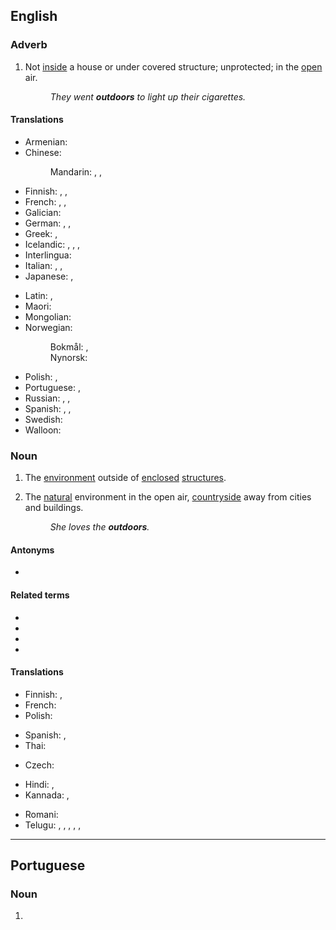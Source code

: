 ==English==

===Adverb===
{{en-adv|-}}

# Not [[inside]] a house or under covered structure; unprotected; in the [[open]] air.
#: ''They went '''outdoors''' to light up their cigarettes.''

====Translations====
{{trans-top|in the open air}}
* Armenian: {{t+|hy|դուրս}}
* Chinese:
*: Mandarin: {{t+|cmn|戶外|sc=Hani}}, {{t+|cmn|户外|tr=hùwài|sc=Hani}}, {{t+|cmn|室外|tr=shìwài|sc=Hani}}
* Finnish: {{t+|fi|ulos}}, {{t+|fi|ulkona}}, {{t+|fi|ulkoilma|alt=ulkoilmassa}}
* French: {{t+|fr|en plein air}}, {{t+|fr|à l'extérieur}}, {{t+|fr|dehors}}
* Galician: {{t|gl|ao ar libre|m}}
* German: {{t|de|im Freien}}, {{t+|de|draußen}}, {{t|de|an der frischen Luft}}
* Greek: {{t|el|εξωτερικός χώρος}}, {{t+|el|έξω}}
* Icelandic: {{t+|is|úti}}, {{t|is|utandyra}}, {{t|is|utanhúss}}, {{t|is|undir berum himni}}
* Interlingua: {{t|ia|al aere libere}}
* Italian: {{t+|it|all'aperto}}, {{t|it|all'aria aperta}}, {{t+|it|fuori}}
* Japanese: {{t|ja|室外|tr=しつがいで, shitsugai de|alt=室外で|sc=Jpan}}, {{t+|ja|屋外|tr=おくがいで, okugai de|alt=屋外で|sc=Jpan}}
{{trans-mid}}
* Latin: {{t+|la|forīs}}, {{t|la|forās}}
* Maori: {{t|mi|o waho}}
* Mongolian: {{t-needed|mn}}
* Norwegian:
*: Bokmål: {{t|nb|utendørs}}, {{t|nb|utadørs}}
*: Nynorsk: {{t|nn|utandørs}}
* Polish: {{t+|pl|na zewnątrz}}, {{t|pl|na dworze}}
* Portuguese: {{t+|pt|ao ar livre}}, {{t+|pt|a céu aberto}}
* Russian: {{l|ru|[[на]] [[открытом]] [[воздухе]]|tr=na otkrýtom vózduxe}}, {{l|ru|[[на]] [[улице]]|tr=na úlice}}, {{t+|ru|снару́жи}}
* Spanish: {{t|es|al [[aire libre]]}}, {{t|es|a la [[intemperie]]}}, {{t|es|al fresco}}
* Swedish: {{t+|sv|utomhus}}
* Walloon: {{t+|wa|a l' ouxh}}
{{trans-bottom}}

===Noun===
{{en-noun|-}}

# {{lb|en|often preceded by "the"}} The [[environment]] outside of [[enclosed]] [[structure]]s.
# {{lb|en|often preceded by "the"}} The [[natural]] environment in the open air, [[countryside]] away from cities and buildings.
#: ''She loves the '''outdoors'''.''

====Antonyms====
* {{l|en|indoors}}

====Related terms====
* {{l|en|outdoor}}
* {{l|en|outdoorsman}}
* {{l|en|outdoorsy}}
* {{l|en|al fresco}}

====Translations====
{{trans-top|environment outside of enclosed structures}}
* Finnish: {{t+|fi|luonto}}, {{t|fi|ulkoilmaelämä}}
* French: {{t+|fr|dehors|m}}
* Polish: {{t+|pl|dwór|m-in}}
{{trans-mid}}
* Spanish: {{t|es|aire libre|m}}, {{t+|es|intemperie|f}}
* Thai: {{t+|th|ข้างนอก}}
{{trans-bottom}}

{{trans-top|countryside away from cities}}
* Czech: {{t+|cs|příroda}}
{{trans-mid}}
{{trans-bottom}}

{{checktrans-top}}
* Hindi: {{t+check|hi|बहर|tr=bahar}}, {{t-check|hi|सड़क पर|tr=saṛaka para}}
* Kannada: {{t-check|kn|ಹೊರಾಂಗಣದಲ್ಲಿ}}, {{t+check|kn|ಹೊರಗೆ}}
{{trans-mid}}
* Romani: {{t-check|rom|avri}}
* Telugu: {{t-check|te|ఔట్}}, {{t-check|te|అవుట్}}, {{t+check|te|బయట}}, {{t-check|te|వెలుపలి}}, {{t-check|te|ఇంటి పట్టు లేకుండా}}, {{t-check|te|బహిర్భాగం}}
{{trans-bottom}}

----

==Portuguese==

===Noun===
{{head|pt|noun form|g=m}}

# {{plural of|outdoor|lang=pt}}